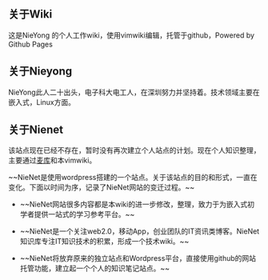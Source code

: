 == 关于Wiki ==
这是NieYong 的个人工作wiki，使用vimwiki编辑，托管于github，Powered by Github Pages

== 关于Nieyong ==
NieYong此人二十出头，电子科大电工人，在深圳努力并坚持着。技术领域主要在嵌入式，Linux方面。

== 关于Nienet ==
该站点现在已经不存在，暂时没有再次建立个人站点的计划。现在个人知识整理，主要通过[[http://note.sdo.com/u/nienet/ |麦库]]和本vimwiki。

~~NieNet是使用wordpress搭建的一个站点。关于该站点的目的和形式，一直在变化。下面以时间为序，记录了NieNet网站的变迁过程。~~

* ~~NieNet网站很多内容都是本wiki的进一步修改，整理，致力于为嵌入式初学者提供一站式的学习参考平台。~~

* ~~NieNet是一个关注web2.0，移动App，创业团队的IT资讯类博客。NieNet知识库专注IT知识技术的积累，形成一个技术wiki。~~

* ~~NieNet将放弃原来的独立站点和Wordpress平台，直接使用github的网站托管功能，建立起一个个人的知识笔记站点。~~

